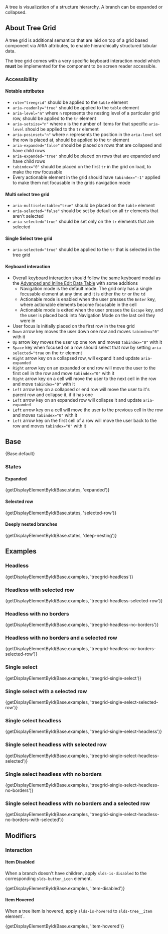 
<div className="doc lead">
  A tree is visualization of a structure hierarchy. A branch can be expanded or collapsed.
</div>

## About Tree Grid
A tree grid is additional semantics that are laid on top of a grid based component via ARIA attributes, to enable hierarchically structured tabular data.

The tree grid comes with a very specific keyboard interaction model which **must** be implemented for the component to be screen reader accessible.

### Accessibility

#### Notable attributes

  - `role="treegrid"` should be applied to the `table` element
  - `aria-readonly="true"` should be applied to the `table` element
  - `aria-level="n"` where `n` represents the nesting level of a particular grid row, should be applied to the `tr` element
  - `aria-setsize="n"` where `n` is the number of items for that specific `aria-level` should be applied to the `tr` element
  - `aria-posinset="n"` where `n` represents the position in the `aria-level` set the row is placed at, should be applied to the `tr` element
  - `aria-expanded="false"` should be placed on rows that are collapsed and have child rows
  - `aria-expanded="true"` should be placed on rows that are expanded and have child rows
  - `tabindex="0"` should be placed on the first `tr` in the grid on load, to make the row focusable
  - Every actionable element in the grid should have `tabindex="-1"` applied to make them not focusable in the grids navigation mode

#### Multi select tree grid

  - `aria-multiselectable="true"` should be placed on the `table` element
  - `aria-selected="false"` should be set by default on all `tr` elements that aren't selected
  - `aria-selected="true"` should be set only on the `tr` elements that are selected

#### Single Select tree grid

  - `aria-selected="true"` should be applied to the `tr` that is selected in the tree grid


#### Keyboard interaction

  - Overall keyboard interaction should follow the same keyboard modal as the [Advanced and Inline Edit Data Table](/components/data-tables) with some additions
    - Navigation mode is the default mode. The grid only has a single focusable element at any time and it is either the `tr` or the `td`
    - Actionable mode is enabled when the user presses the `Enter` key, where actionable elements become focusable in the cell
    - Actionable mode is exited when the user presses the `Escape` key, and the user is placed back into Navigation Mode on the last cell they were in
  - User focus is initially placed on the first row in the tree grid
  - `Down` arrow key moves the user down one row and moves `tabindex="0"` with it
  - `Up` arrow key moves the user up one row and moves `tabindex="0"` with it
  - `Space` key when focused on a row should select that row by setting `aria-selected="true` on the `tr` element
  - `Right` arrow key on a collapsed row, will expand it and update `aria-expanded`
  - `Right` arrow key on an expanded or end row will move the user to the first cell in the row and move `tabindex="0"` with it
  - `Right` arrow key on a cell will move the user to the next cell in the row and move `tabindex="0"` with it
  - `Left` arrow key on a collapsed or end row will move the user to it's parent row and collapse it, if it has one
  - `Left` arrow key on an expanded row will collapse it and update `aria-expanded`
  - `Left` arrow key on a cell will move the user to the previous cell in the row and moves `tabindex="0"` with it
  - `Left` arrow key on the first cell of a row will move the user back to the row  and moves `tabindex="0"` with it


## Base

<CodeView>
  {Base.default}
</CodeView>

### States

#### Expanded

<CodeView>
  {getDisplayElementById(Base.states, 'expanded')}
</CodeView>

#### Selected row

<CodeView>
  {getDisplayElementById(Base.states, 'selected-row')}
</CodeView>

#### Deeply nested branches

<CodeView>
  {getDisplayElementById(Base.states, 'deep-nesting')}
</CodeView>

## Examples

### Headless

<CodeView>
  {getDisplayElementById(Base.examples, 'treegrid-headless')}
</CodeView>

### Headless with selected row

<CodeView>
  {getDisplayElementById(Base.examples, 'treegrid-headless-selected-row')}
</CodeView>

### Headless with no borders

<CodeView>
  {getDisplayElementById(Base.examples, 'treegrid-headless-no-borders')}
</CodeView>

### Headless with no borders and a selected row

<CodeView>
  {getDisplayElementById(Base.examples, 'treegrid-headless-no-borders-selected-row')}
</CodeView>

### Single select

<CodeView>
  {getDisplayElementById(Base.examples, 'treegrid-single-select')}
</CodeView>

### Single select with a selected row

<CodeView>
  {getDisplayElementById(Base.examples, 'treegrid-single-select-selected-row')}
</CodeView>

### Single select headless

<CodeView>
  {getDisplayElementById(Base.examples, 'treegrid-single-select-headless')}
</CodeView>

### Single select headless with selected row

<CodeView>
  {getDisplayElementById(Base.examples, 'treegrid-single-select-headless-selected')}
</CodeView>

### Single select headless with no borders

<CodeView>
  {getDisplayElementById(Base.examples, 'treegrid-single-select-headless-no-borders')}
</CodeView>

### Single select headless with no borders and a selected row

<CodeView>
  {getDisplayElementById(Base.examples, 'treegrid-single-select-headless-no-borders-with-selected')}
</CodeView>

## Modifiers
### Interaction

#### Item Disabled

When a branch doesn't have children, apply `slds-is-disabled` to the corresponding `slds-button_icon` element.

<CodeView>
  {getDisplayElementById(Base.examples, 'item-disabled')}
</CodeView>

#### Item Hovered

When a tree item is hovered, apply `slds-is-hovered` to `slds-tree__item` element`.

<CodeView>
  {getDisplayElementById(Base.examples, 'item-hovered')}
</CodeView>
